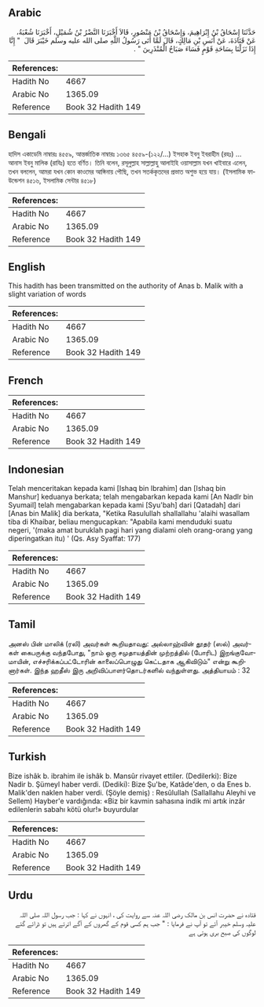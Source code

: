 ## Arabic


<div dir="rtl" lang="ar" style={{fontSize:'larger',backgroundColor:'#f8f9fa',padding:20}}>
حَدَّثَنَا إِسْحَاقُ بْنُ إِبْرَاهِيمَ، وَإِسْحَاقُ بْنُ مَنْصُورٍ، قَالاَ أَخْبَرَنَا النَّضْرُ بْنُ شُمَيْلٍ، أَخْبَرَنَا شُعْبَةُ، عَنْ قَتَادَةَ، عَنْ أَنَسِ بْنِ مَالِكٍ، قَالَ لَمَّا أَتَى رَسُولُ اللَّهِ صلى الله عليه وسلم خَيْبَرَ قَالَ ‏ "‏ إِنَّا إِذَا نَزَلْنَا بِسَاحَةِ قَوْمٍ فَسَاءَ صَبَاحُ الْمُنْذَرِينَ ‏"‏ ‏.‏
</div>
<div style={{backgroundColor:'#f8f9fa',padding:20, marginBottom: 10}}><table> <thead> <tr> <th>References:</th> <th></th> </tr> </thead> <tbody><tr><td>Hadith No</td><td>4667</td></tr><tr><td>Arabic No</td><td>1365.09</td></tr><tr><td>Reference</td><td>Book 32 Hadith 149</td></tr></tbody></table></div>

## Bengali


<div dir="ltr" lang="bn" style={{fontSize:'larger',backgroundColor:'#f8f9fa',padding:20}}>
হাদিস একাডেমি নাম্বারঃ ৪৫৫৯, আন্তর্জাতিক নাম্বারঃ ১৩৬৫ ৪৫৫৯-(১২২/...) ইসহাক ইবনু ইবরাহীম (রহঃ) ... আনাস ইবনু মালিক (রাযিঃ) হতে বর্ণিত। তিনি বলেন, রসূলুল্লাহ সাল্লাল্লাহু আলাইহি ওয়াসাল্লাম যখন খাইবারে এলেন, তখন বললেন, আমরা যখন কোন কাওমের আঙ্গিনায় পৌছি, তখন সতর্ককৃতদের প্রভাত অশুভ হয়ে যায়। (ইসলামিক ফাউন্ডেশন ৪৫১৬, ইসলামিক সেন্টার ৪৫১৮)
</div>
<div style={{backgroundColor:'#f8f9fa',padding:20, marginBottom: 10}}><table> <thead> <tr> <th>References:</th> <th></th> </tr> </thead> <tbody><tr><td>Hadith No</td><td>4667</td></tr><tr><td>Arabic No</td><td>1365.09</td></tr><tr><td>Reference</td><td>Book 32 Hadith 149</td></tr></tbody></table></div>

## English


<div dir="ltr" lang="en" style={{fontSize:'larger',backgroundColor:'#f8f9fa',padding:20}}>
This hadith has been transmitted on the authority of Anas b. Malik with a slight variation of words
</div>
<div style={{backgroundColor:'#f8f9fa',padding:20, marginBottom: 10}}><table> <thead> <tr> <th>References:</th> <th></th> </tr> </thead> <tbody><tr><td>Hadith No</td><td>4667</td></tr><tr><td>Arabic No</td><td>1365.09</td></tr><tr><td>Reference</td><td>Book 32 Hadith 149</td></tr></tbody></table></div>

## French


<div dir="ltr" lang="fr" style={{fontSize:'larger',backgroundColor:'#f8f9fa',padding:20}}>

</div>
<div style={{backgroundColor:'#f8f9fa',padding:20, marginBottom: 10}}><table> <thead> <tr> <th>References:</th> <th></th> </tr> </thead> <tbody><tr><td>Hadith No</td><td>4667</td></tr><tr><td>Arabic No</td><td>1365.09</td></tr><tr><td>Reference</td><td>Book 32 Hadith 149</td></tr></tbody></table></div>

## Indonesian


<div dir="ltr" lang="id" style={{fontSize:'larger',backgroundColor:'#f8f9fa',padding:20}}>
Telah menceritakan kepada kami [Ishaq bin Ibrahim] dan [Ishaq bin Manshur] keduanya berkata; telah mengabarkan kepada kami [An Nadlr bin Syumail] telah mengabarkan kepada kami [Syu'bah] dari [Qatadah] dari [Anas bin Malik] dia berkata, "Ketika Rasulullah shallallahu 'alaihi wasallam tiba di Khaibar, beliau mengucapkan: "Apabila kami menduduki suatu negeri, '(maka amat buruklah pagi hari yang dialami oleh orang-orang yang diperingatkan itu) ' (Qs. Asy Syaffat: 177)
</div>
<div style={{backgroundColor:'#f8f9fa',padding:20, marginBottom: 10}}><table> <thead> <tr> <th>References:</th> <th></th> </tr> </thead> <tbody><tr><td>Hadith No</td><td>4667</td></tr><tr><td>Arabic No</td><td>1365.09</td></tr><tr><td>Reference</td><td>Book 32 Hadith 149</td></tr></tbody></table></div>

## Tamil


<div dir="ltr" lang="ta" style={{fontSize:'larger',backgroundColor:'#f8f9fa',padding:20}}>
அனஸ் பின் மாலிக் (ரலி) அவர்கள் கூறியதாவது: அல்லாஹ்வின் தூதர் (ஸல்) அவர்கள் கைபருக்கு வந்தபோது, "நாம் ஒரு சமுதாயத்தின் முற்றத்தில் (போரிட) இறங்குவோமாயின், எச்சரிக்கப்பட்டோரின் காலைப்பொழுது கெட்டதாக ஆகிவிடும்" என்று கூறினார்கள். இந்த ஹதீஸ் இரு அறிவிப்பாளர்தொடர்களில் வந்துள்ளது. அத்தியாயம் : 32
</div>
<div style={{backgroundColor:'#f8f9fa',padding:20, marginBottom: 10}}><table> <thead> <tr> <th>References:</th> <th></th> </tr> </thead> <tbody><tr><td>Hadith No</td><td>4667</td></tr><tr><td>Arabic No</td><td>1365.09</td></tr><tr><td>Reference</td><td>Book 32 Hadith 149</td></tr></tbody></table></div>

## Turkish


<div dir="ltr" lang="tr" style={{fontSize:'larger',backgroundColor:'#f8f9fa',padding:20}}>
Bize ishâk b. ibrahim ile ishâk b. Mansûr rivayet ettiler. (Dedilerki): Bize Nadir b. Şümeyl haber verdi. (Dediki): Bize Şu'be, Katâde'den, o da Enes b. Malik'den naklen haber verdi. (Şöyle demiş) : Resûlullah (Sallallahu Aleyhi ve Sellem) Hayber'e vardığında: «Biz bir kavmin sahasına indik mi artık inzâr edilenlerin sabahı kötü olur!» buyurdular
</div>
<div style={{backgroundColor:'#f8f9fa',padding:20, marginBottom: 10}}><table> <thead> <tr> <th>References:</th> <th></th> </tr> </thead> <tbody><tr><td>Hadith No</td><td>4667</td></tr><tr><td>Arabic No</td><td>1365.09</td></tr><tr><td>Reference</td><td>Book 32 Hadith 149</td></tr></tbody></table></div>

## Urdu


<div dir="rtl" lang="ur" style={{fontSize:'larger',backgroundColor:'#f8f9fa',padding:20}}>
قتادہ نے حضرت انس بن مالک رضی اللہ عنہ سے روایت کی ، انہوں نے کہا : جب رسول اللہ صلی اللہ علیہ وسلم خیبر آئے تو آپ نے فرمایا : " جب ہم کسی قوم کے گھروں کے آگے اترتے ہیں تو ڈرائے گئے لوگوں کی صبح بری ہوتی ہے
</div>
<div style={{backgroundColor:'#f8f9fa',padding:20, marginBottom: 10}}><table> <thead> <tr> <th>References:</th> <th></th> </tr> </thead> <tbody><tr><td>Hadith No</td><td>4667</td></tr><tr><td>Arabic No</td><td>1365.09</td></tr><tr><td>Reference</td><td>Book 32 Hadith 149</td></tr></tbody></table></div>